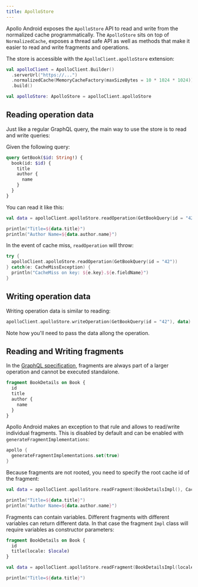 ```yaml
---
title: ApolloStore
---
```


Apollo Android exposes the `ApolloStore` API to read and write from the normalized cache programmatically. The `ApolloStore` sits on top of `NormalizedCache`, exposes a thread safe API as well as methods that make it easier to read and write fragments and operations.

The store is accessible with the `ApolloClient.apolloStore` extension:

```kotlin
val apolloClient = ApolloClient.Builder()
  .serverUrl("https://...")
  .normalizedCache(MemoryCacheFactory(maxSizeBytes = 10 * 1024 * 1024))
  .build()

val apolloStore: ApolloStore = apolloClient.apolloStore
```

## Reading operation data

Just like a regular GraphQL query, the main way to use the store is to read and write queries:

Given the following query:

```graphql
query GetBook($id: String!) {
  book(id: $id) {
    title
    author {
      name
    }
  }
}
```

You can read it like this:

```kotlin
val data = apolloClient.apolloStore.readOperation(GetBookQuery(id = "42"))

println("Title=${data.title}")
println("Author Name=${data.author.name}")
```

In the event of cache miss, `readOperation` will throw:

```kotlin
try {
  apolloClient.apolloStore.readOperation(GetBookQuery(id = "42"))
} catch(e: CacheMissException) {
  println("CacheMiss on key: ${e.key}.${e.fieldName}")
}
```
## Writing operation data

Writing operation data is similar to reading:

```kotlin
apolloClient.apolloStore.writeOperation(GetBookQuery(id = "42"), data)
```

Note how you'll need to pass the data allong the operation. 

## Reading and Writing fragments

In the [GraphQL specification](https://spec.graphql.org/draft/), fragments are always part of a larger operation and cannot be executed standalone.

```graphql
fragment BookDetails on Book {
  id
  title
  author {
    name
  }
}
```

Apollo Android makes an exception to that rule and allows to read/write individual fragments. This is disabled by default and can be enabled with `generateFragmentImplementations`:

```kotlin
apollo {
  generateFragmentImplementations.set(true)
}
```

Because fragments are not rooted, you need to specify the root cache id of the fragment:

```kotlin
val data = apolloClient.apolloStore.readFragment(BookDetailsImpl(), CacheKey("42")

println("Title=${data.title}")
println("Author Name=${data.author.name}")
```

Fragments can contain variables. Different fragments with different variables can return different data. In that case the fragment `Impl` class will require variables as constructor parameters:

```graphql
fragment BookDetails on Book {
  id
  title(locale: $locale)
}
```

```kotlin
val data = apolloClient.apolloStore.readFragment(BookDetailsImpl(locale = "en-US"), CacheKey("42")

println("Title=${data.title}")
```


